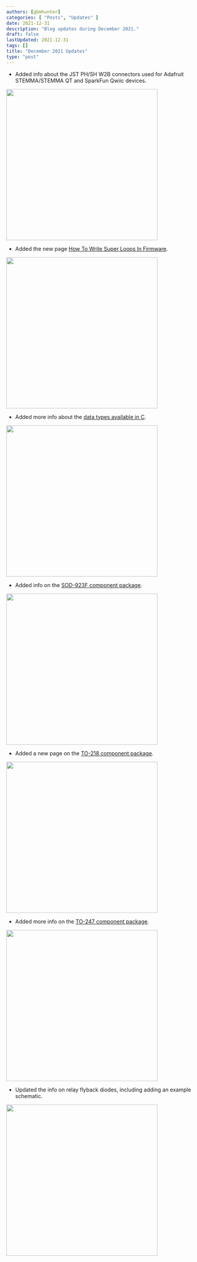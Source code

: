 ```yaml
---
authors: [gbmhunter]
categories: [ "Posts", "Updates" ]
date: 2021-12-31
description: "Blog updates during December 2021."
draft: false
lastUpdated: 2021-12-31
tags: []
title: "December 2021 Updates"
type: "post"
---
```



* Added info about the JST PH/SH W2B connectors used for Adafruit STEMMA/STEMMA QT and SparkFun Qwiic devices.


<Image src={jst_conn_screenshot} width="400px"></Image>

* Added the new page [How To Write Super Loops In Firmware](/programming/design-patterns/how-to-write-super-loops-in-firmware/).


<Image src={how_to_write_superloops_screenshot} width="400px"></Image>

* Added more info about the [data types available in C](/programming/languages/c/data-types/).


<Image src={c_data_types_screenshot} width="400px"></Image>

* Added info on the [SOD-923F component package](/pcb-design/component-packages/sod-923-component-package/).


<Image src={sod_923f_component_package_screenshot} width="400px"></Image>

* Added a new page on the [TO-218 component package](/pcb-design/component-packages/to-218-component-package/).


<Image src={to_218_component_package_screenshot} width="400px"></Image>

* Added more info on the [TO-247 component package](/pcb-design/component-packages/to-247-component-package/).


<Image src={to_247_component_package_screenshot} width="400px"></Image>

* Updated the info on relay flyback diodes, including adding an example schematic.


<Image src={relay_flyback_diode_screenshot} width="400px"></Image>
